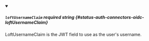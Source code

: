 
<details className="config-field" data-expandable="false" open>
<summary>

##### `loftUsernameClaim` <span className="config-field-required" data-required="false">required</span> <span className="config-field-type">string</span> <span className="config-field-default"></span> <span className="config-field-enum"></span> {#status-auth-connectors-oidc-loftUsernameClaim}

LoftUsernameClaim is the JWT field to use as the user's username.

</summary>



</details>
